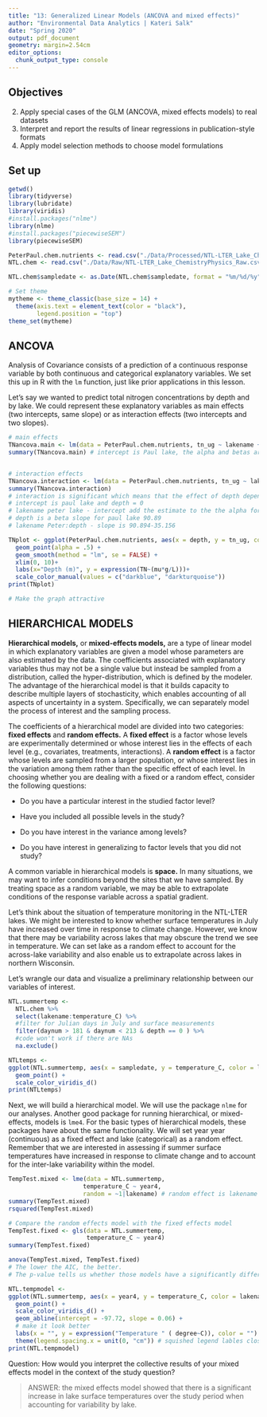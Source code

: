 ```yaml
---
title: "13: Generalized Linear Models (ANCOVA and mixed effects)"
author: "Environmental Data Analytics | Kateri Salk"
date: "Spring 2020"
output: pdf_document
geometry: margin=2.54cm
editor_options: 
  chunk_output_type: console
---
```


## Objectives
2. Apply special cases of the GLM (ANCOVA, mixed effects models) to real datasets
3. Interpret and report the results of linear regressions in publication-style formats
3. Apply model selection methods to choose model formulations

## Set up
```r
getwd()
library(tidyverse)
library(lubridate)
library(viridis)
#install.packages("nlme")
library(nlme)
#install.packages("piecewiseSEM")
library(piecewiseSEM)

PeterPaul.chem.nutrients <- read.csv("./Data/Processed/NTL-LTER_Lake_Chemistry_Nutrients_PeterPaul_Processed.csv")
NTL.chem <- read.csv("./Data/Raw/NTL-LTER_Lake_ChemistryPhysics_Raw.csv")

NTL.chem$sampledate <- as.Date(NTL.chem$sampledate, format = "%m/%d/%y")

# Set theme
mytheme <- theme_classic(base_size = 14) +
  theme(axis.text = element_text(color = "black"), 
        legend.position = "top")
theme_set(mytheme)
```

## ANCOVA
Analysis of Covariance consists of a prediction of a continuous response variable by both continuous and categorical explanatory variables. We set this up in R with the `lm` function, just like prior applications in this lesson. 

Let's say we wanted to predict total nitrogen concentrations by depth and by lake. We could represent these explanatory variables as main effects (two intercepts, same slope) or as interaction effects (two intercepts and two slopes). 

```r
# main effects
TNancova.main <- lm(data = PeterPaul.chem.nutrients, tn_ug ~ lakename + depth)
summary(TNancova.main) # intercept is Paul lake, the alpha and betas are both listed in the same "estimate" column


# interaction effects
TNancova.interaction <- lm(data = PeterPaul.chem.nutrients, tn_ug ~ lakename * depth)
summary(TNancova.interaction)
# interaction is significant which means that the effect of depth depends on the lake name, so the interaction 
# intercept is paul lake and depth = 0
# lakename peter lake - intercept add the estimate to the the alpha for lakename Peter Lake 228+161
# depth is a beta slope for paul lake 90.89
# lakename Peter:depth - slope is 90.894-35.156

TNplot <- ggplot(PeterPaul.chem.nutrients, aes(x = depth, y = tn_ug, color = lakename)) + 
  geom_point(alpha = .5) + 
  geom_smooth(method = "lm", se = FALSE) +
  xlim(0, 10)+
  labs(x="Depth (m)", y = expression(TN~(mu*g/L)))+
  scale_color_manual(values = c("darkblue", "darkturquoise"))
print(TNplot)

# Make the graph attractive
```

## HIERARCHICAL MODELS

**Hierarchical models,** or **mixed-effects models,** are a type of linear model in which explanatory variables are given a model whose parameters are also estimated by the data. The coefficients associated with explanatory variables thus may not be a single value but instead be sampled from a distribution, called the hyper-distribution, which is defined by the modeler. The advantage of the hierarchical model is that it builds capacity to describe multiple layers of stochasticity, which enables accounting of all aspects of uncertainty in a system. Specifically, we can separately model the process of interest and the sampling process. 

The coefficients of a hierarchical model are divided into two categories: **fixed effects** and **random effects.** A **fixed effect** is a factor whose levels are experimentally determined or whose interest lies in the effects of each level (e.g., covariates, treatments, interactions). A **random effect** is a factor whose levels are sampled from a larger population, or whose interest lies in the variation among them rather than the specific effect of each level. In choosing whether you are dealing with a fixed or a random effect, consider the following questions: 

  + Do you have a particular interest in the studied factor level?

  + Have you included all possible levels in the study?
  
  + Do you have interest in the variance among levels?
  
  + Do you have interest in generalizing to factor levels that you did not study?
  
A common variable in hierarchical models is **space.** In many situations, we may want to infer conditions beyond the sites that we have sampled. By treating space as a random variable, we may be able to extrapolate conditions of the response variable across a spatial gradient. 

Let's think about the situation of temperature monitoring in the NTL-LTER lakes. We might be interested to know whether surface temperatures in July have increased over time in response to climate change. However, we know that there may be variability across lakes that may obscure the trend we see in temperature. We can set lake as a random effect to account for the across-lake variability and also enable us to extrapolate across lakes in northern Wisconsin.

Let's wrangle our data and visualize a preliminary relationship between our variables of interest.

```r
NTL.summertemp <- 
  NTL.chem %>%
  select(lakename:temperature_C) %>%
  #filter for Julian days in July and surface measurements
  filter(daynum > 181 & daynum < 213 & depth == 0 ) %>%
  #code won't work if there are NAs
  na.exclude()

NTLtemps <-
ggplot(NTL.summertemp, aes(x = sampledate, y = temperature_C, color = lakename)) +
  geom_point() +
  scale_color_viridis_d()
print(NTLtemps)
```

Next, we will build a hierarchical model. We will use the package `nlme` for our analyses. Another good package for running hierarchical, or mixed-effects, models is `lme4`. For the basic types of hierarchical models, these packages have about the same functionality. We will set year year (continuous) as a fixed effect and lake (categorical) as a random effect. Remember that we are interested in assessing if summer surface temperatures have increased in response to climate change and to account for the inter-lake variability within the model.


```r
TempTest.mixed <- lme(data = NTL.summertemp,
                     temperature_C ~ year4, 
                     random = ~1|lakename) # random effect is lakename 
summary(TempTest.mixed)
rsquared(TempTest.mixed)

# Compare the random effects model with the fixed effects model
TempTest.fixed <- gls(data = NTL.summertemp,
                      temperature_C ~ year4)
summary(TempTest.fixed)

anova(TempTest.mixed, TempTest.fixed)
# The lower the AIC, the better.
# The p-value tells us whether those models have a significantly different fit

NTL.tempmodel <-
ggplot(NTL.summertemp, aes(x = year4, y = temperature_C, color = lakename)) +
  geom_point() +
  scale_color_viridis_d() +
  geom_abline(intercept = -97.72, slope = 0.06) +
  # make it look better
  labs(x = "", y = expression("Temperature " ( degree~C)), color = "") +
  theme(legend.spacing.x = unit(0, "cm")) # squished legend lables closer together
print(NTL.tempmodel)
```

Question: How would you interpret the collective results of your mixed effects model in the context of the study question?

> ANSWER: the mixed effects model showed that there is a significant increase in lake surface temperatures over the study period when accounting for variability by lake. 
